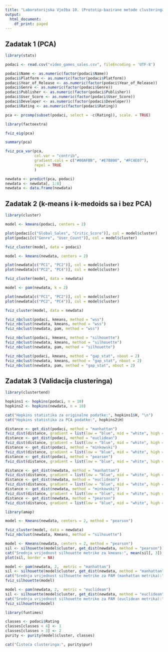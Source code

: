 ```yaml
---
title: "Laboratorijska Vježba 10. (Prototip-bazirane metode clusteringa)"
output:
  html_document:
    df_print: paged
---
```


## Zadatak 1 (PCA)

```r

library(stats)

podaci <- read.csv("video_games_sales.csv", fileEncoding = 'UTF-8')

podaci$Name <- as.numeric(factor(podaci$Name))
podaci$Platform <- as.numeric(factor(podaci$Platform))
podaci$Year_of_Release <- as.numeric(factor(podaci$Year_of_Release))
podaci$Genre <- as.numeric(factor(podaci$Genre))
podaci$Publisher <- as.numeric(factor(podaci$Publisher))
podaci$User_Score <- as.numeric(factor(podaci$User_Score))
podaci$Developer <- as.numeric(factor(podaci$Developer))
podaci$Rating <- as.numeric(factor(podaci$Rating))

pca <- prcomp(subset(podaci, select = -c(Rating)), scale. = TRUE)
```

```r

library(factoextra)

fviz_eig(pca)

summary(pca)
```

```r

fviz_pca_var(pca,
             col.var = "contrib",
             gradient.cols = c("#00AFBB", "#E7B800", "#FC4E07"),
             repel = TRUE
             )
```

```r

newdata <- predict(pca, podaci)
newdata <- newdata[, 1:8]
newdata <- data.frame(newdata)
```

## Zadatak 2 (k-means i k-medoids sa i bez PCA)

```r

library(cluster)

model <- kmeans(podaci, centers = 2)

plot(podaci[c("Global_Sales", "Critic_Score")], col = model$cluster)
plot(podaci[c("Genre", "User_Count")], col = model$cluster)

fviz_cluster(model, data = podaci)

model <- kmeans(newdata, centers = 2)

plot(newdata[c("PC1", "PC2")], col = model$cluster)
plot(newdata[c("PC2", "PC4")], col = model$cluster)

fviz_cluster(model, data = newdata)

model <- pam(newdata, k = 2)

plot(newdata[c("PC1", "PC2")], col = model$cluster)
plot(newdata[c("PC2", "PC4")], col = model$cluster)

fviz_cluster(model, data = newdata)
```

```r

fviz_nbclust(podaci, kmeans, method = "wss")
fviz_nbclust(newdata, kmeans, method = "wss")
fviz_nbclust(newdata, pam, method = "wss")
```

```r

fviz_nbclust(podaci, kmeans, method = "silhouette")
fviz_nbclust(newdata, kmeans, method = "silhouette")
fviz_nbclust(newdata, pam, method = "silhouette")
```

```r

fviz_nbclust(podaci, kmeans, method = "gap_stat", nboot = 2)
fviz_nbclust(newdata, kmeans, method = "gap_stat", nboot = 2)
fviz_nbclust(newdata, pam, method = "gap_stat", nboot = 2)
```

## Zadatak 3 (Validacija clusteringa)

```r

library(clustertend)

hopkins1 <- hopkins(podaci, n = 10)
hopkins2 <- hopkins(newdata, n = 10)

cat("Hopkins statistika za originalne podatke:", hopkins1$H, "\n")
cat("Hopkins statistika za PCA podatke:", hopkins2$H)
```

```r

distance <- get_dist(podaci, method = "manhattan")
fviz_dist(distance, gradient = list(low = "blue", mid = "white", high = "red"))
distance <- get_dist(podaci, method = "euclidean")
fviz_dist(distance, gradient = list(low = "blue", mid = "white", high = "red"))
distance <- get_dist(podaci, method = "minkowski")
fviz_dist(distance, gradient = list(low = "blue", mid = "white", high = "red"))
distance <- get_dist(podaci, method = "pearson")
fviz_dist(distance, gradient = list(low = "blue", mid = "white", high = "red"))

distance <- get_dist(newdata, method = "manhattan")
fviz_dist(distance, gradient = list(low = "blue", mid = "white", high = "red"))
distance <- get_dist(newdata, method = "euclidean")
fviz_dist(distance, gradient = list(low = "blue", mid = "white", high = "red"))
distance <- get_dist(newdata, method = "minkowski")
fviz_dist(distance, gradient = list(low = "blue", mid = "white", high = "red"))
distance <- get_dist(newdata, method = "pearson")
fviz_dist(distance, gradient = list(low = "blue", mid = "white", high = "red"))
```

```r

library(amap)

model <- Kmeans(newdata, centers = 2, method = "pearson")

fviz_cluster(model, data = newdata)
fviz_nbclust(newdata, Kmeans, method = "silhouette")
```

```r

model <- Kmeans(newdata, centers = 2, method = "pearson")
sil <- silhouette(model$cluster, get_dist(newdata, method = "pearson"))
cat("Srednja vrijednost silhouette metrike za kmeans:", mean(sil[, 3]), "\n")
plot(sil, border = NA)

model <- pam(newdata, 2,  metric = "manhattan")
sil <- silhouette(model$cluster, get_dist(newdata, method = "manhattan"))
cat("Srednja vrijednost silhouette metrike za PAM (manhattan metrika):", mean(sil[, 3]), "\n")
fviz_silhouette(model)

model <- pam(newdata, 2,  metric = "euclidean")
sil <- silhouette(model$cluster, get_dist(newdata, method = "euclidean"))
cat("Srednja vrijednost silhouette metrike za PAM (euclidean metrika):", mean(sil[, 3]))
fviz_silhouette(model)
```

```r

library(funtimes)

classes <- podaci$Rating
classes[classes < 4] <- 1
classes[classes > 3] <- 2
purity <- purity(model$cluster, classes)

cat("Čistoća clusteringa:", purity$pur)
```
